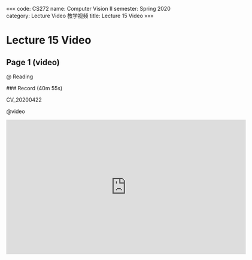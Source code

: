 «««
code: CS272
name: Computer Vision II
semester: Spring 2020
category: Lecture Video 教学视频
title: Lecture 15 Video
»»»

# Lecture 15 Video

## Page 1 (video)

@ Reading

<div class="markdown-body">
### Record (40m 55s)

CV_20200422
</div>

@video

<iframe src="https://sbbrisk.com/e/bwv29gbcwqsq.html" frameborder=0 marginwidth=0 marginheight=0 scrolling=no width=640 height=360 allowfullscreen></iframe>
